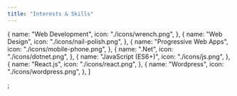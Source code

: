 ```yaml
---
title: "Interests & Skills"
---
```


  {
    name: "Web Development",
    icon: "./icons/wrench.png",
  },
  {
    name: "Web Design",
    icon: "./icons/nail-polish.png",
  },
  {
    name: "Progressive Web Apps",
    icon: "./icons/mobile-phone.png",
  },
  {
    name: ".Net",
    icon: "./icons/dotnet.png",
  },
  {
    name: "JavaScript (ES6+)",
    icon: "./icons/js.png",
  },
  {
    name: "React.js",
    icon: "./icons/react.png",
  },
  {
    name: "Wordpress",
    icon: "./icons/wordpress.png",
  },
]

;
